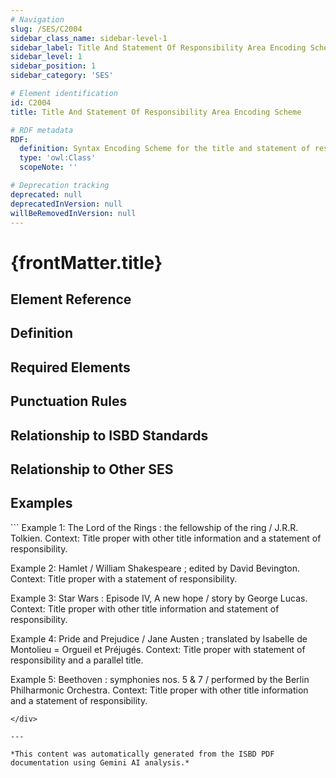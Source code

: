 ```yaml
---
# Navigation
slug: /SES/C2004
sidebar_class_name: sidebar-level-1
sidebar_label: Title And Statement Of Responsibility Area Encoding Scheme
sidebar_level: 1
sidebar_position: 1
sidebar_category: 'SES'

# Element identification
id: C2004
title: Title And Statement Of Responsibility Area Encoding Scheme

# RDF metadata
RDF:
  definition: Syntax Encoding Scheme for the title and statement of responsibility area (Area 1).
  type: 'owl:Class'
  scopeNote: ''

# Deprecation tracking
deprecated: null
deprecatedInVersion: null
willBeRemovedInVersion: null
---
```


# {frontMatter.title}

## Element Reference
<ElementReference frontMatter={frontMatter} />

## Definition

<div className="guid">

</div>

## Required Elements

<div className="guid">

</div>

## Punctuation Rules

<div className="guid">

</div>

## Relationship to ISBD Standards

<div className="guid">

</div>

## Relationship to Other SES

<div className="guid">

</div>

## Examples

<div className="stip">
```
Example 1: The Lord of the Rings : the fellowship of the ring / J.R.R. Tolkien.
Context: Title proper with other title information and a statement of responsibility.

Example 2:  Hamlet / William Shakespeare ; edited by David Bevington.
Context: Title proper with a statement of responsibility.

Example 3:  Star Wars : Episode IV, A new hope / story by George Lucas.
Context: Title proper with other title information and statement of responsibility.

Example 4:  Pride and Prejudice / Jane Austen ; translated by Isabelle de Montolieu = Orgueil et Préjugés.
Context: Title proper with statement of responsibility and a parallel title.

Example 5:  Beethoven : symphonies nos. 5 & 7 / performed by the Berlin Philharmonic Orchestra.
Context: Title proper with other title information and a statement of responsibility.

```
</div>

---

*This content was automatically generated from the ISBD PDF documentation using Gemini AI analysis.*
